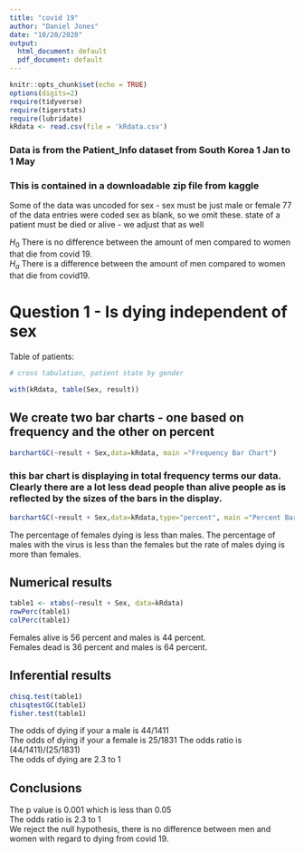 ```yaml
---
title: "covid 19"
author: "Daniel Jones"
date: "10/20/2020"
output:
  html_document: default
  pdf_document: default
---
```


```r
knitr::opts_chunk$set(echo = TRUE)
options(digits=2)
require(tidyverse)
require(tigerstats)
require(lubridate)
kRdata <- read.csv(file = 'kRdata.csv')
```
### Data is from the Patient_Info dataset from South Korea 1 Jan to 1 May 
### This is contained in a downloadable zip file from kaggle

Some of the data was uncoded for sex - sex must be just male or female
77 of the data entries were coded sex  as blank, so we omit these.
state of a patient must be died or alive - we adjust that as well   

$H_0$ There is no difference between the amount of men compared to women that die from covid 19.    
$H_a$ There is a difference between the amount of men compared to women that die from covid19.  

# Question 1 - Is dying independent of sex




Table of patients:
```r

# cross tabulation, patient state by gender

with(kRdata, table(Sex, result))

```

## We create two bar charts - one based on frequency and the other on percent

```r
barchartGC(~result + Sex,data=kRdata, main ="Frequency Bar Chart")
```

  
### this bar chart is displaying in total frequency terms our data.  Clearly there are a lot less dead people than alive people as is reflected by the sizes of the bars in the display.  

```r
barchartGC(~result + Sex,data=kRdata,type="percent", main ="Percent Bar Chart")
```

The percentage of females dying is less than males. The percentage of males with the virus is less than the females but the rate of males dying is more than females.

  
## Numerical results

```r
table1 <- xtabs(~result + Sex, data=kRdata)
rowPerc(table1)
colPerc(table1)
```
Females alive is 56 percent and males is 44 percent.  
Females dead is 36 percent and males is 64 percent.

## Inferential results 

```r
chisq.test(table1)
chisqtestGC(table1)
fisher.test(table1)
```
The odds of dying if your a male is 44/1411  
The odds of dying if your a female is 25/1831
The odds ratio is (44/1411)/(25/1831)  
The odds of dying are 2.3 to 1  

## Conclusions  
The p value is 0.001 which is less than 0.05  
The odds ratio is 2.3 to 1   
We reject the null hypothesis, there is no difference between men and women with regard to dying from covid 19.   
 
